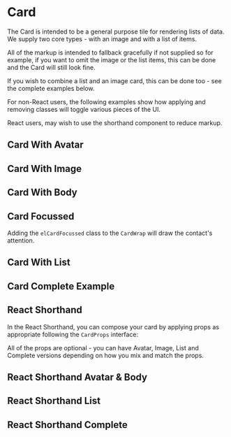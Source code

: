 
<Meta of={CardStories} />

# Card

The Card is intended to be a general purpose tile for rendering lists of data. We supply two core types - with an image and with a list of items.

All of the markup is intended to fallback gracefully if not supplied so for example, if you want to omit the image or the list items, this can be done and the Card will still look fine.

If you wish to combine a list and an image card, this can be done too - see the complete examples below.

For non-React users, the following examples show how applying and removing classes will toggle various pieces of the UI.

React users, may wish to use the shorthand component to reduce markup.

## Card With Avatar

<Canvas>
  <Story of={CardStories.CardWithAvatar} />
</Canvas>

<RenderHtmlMarkup component="Card" story="Card With Avatar" />

## Card With Image

<Canvas>
  <Story of={CardStories.CardWithImage} />
</Canvas>

<RenderHtmlMarkup component="Card" story="Card With Image" />

## Card With Body

<Canvas>
  <Story of={CardStories.CardWithBody} />
</Canvas>

<RenderHtmlMarkup component="Card" story="Card With Body" />

## Card Focussed

Adding the `elCardFocussed` class to the `CardWrap` will draw the contact's attention.

<Canvas>
  <Story of={CardStories.CardFocussed} />
</Canvas>

<RenderHtmlMarkup component="Card" story="Card Focussed" />

## Card With List

<Canvas>
  <Story of={CardStories.CardWithList} />
</Canvas>

<RenderHtmlMarkup component="Card" story="Card With List" />

## Card Complete Example

<Canvas>
  <Story of={CardStories.CardCompleteExample} />
</Canvas>

<RenderHtmlMarkup component="Card" story="Card Complete Example" />

## React Shorthand

In the React Shorthand, you can compose your card by applying props as appropriate following the `CardProps` interface:

<ArgsTable component={Card} />

All of the props are optional - you can have Avatar, Image, List and Complete versions depending on how you mix and match the props.

## React Shorthand Avatar & Body

<Canvas>
  <Story of={CardStories.ReactShorthandAvatarBody} />
</Canvas>

<RenderHtmlMarkup component="Card" story="React Shorthand Avatar & Body" />

## React Shorthand List

<Canvas>
  <Story of={CardStories.ReactShorthandList} />
</Canvas>

<RenderHtmlMarkup component="Card" story="React Shorthand List" />

## React Shorthand Complete

<Canvas>
  <Story of={CardStories.ReactShorthandComplete} />
</Canvas>

<RenderHtmlMarkup component="Card" story="React Shorthand Complete" />
